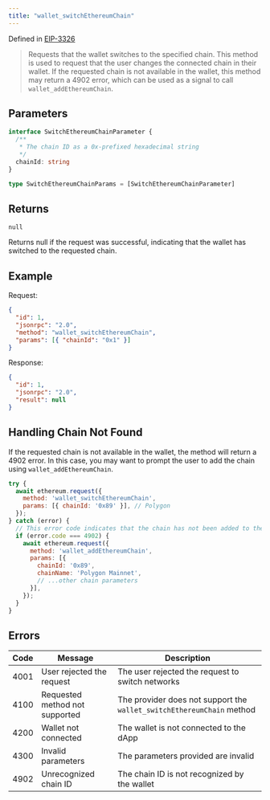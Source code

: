 ```yaml
---
title: "wallet_switchEthereumChain"
---
```



Defined in [EIP-3326](https://github.com/ethereum/EIPs/pull/3326)

> Requests that the wallet switches to the specified chain. This method is used to request that the user changes the connected chain in their wallet. If the requested chain is not available in the wallet, this method may return a 4902 error, which can be used as a signal to call `wallet_addEthereumChain`.

## Parameters

```ts
interface SwitchEthereumChainParameter {
  /**
   * The chain ID as a 0x-prefixed hexadecimal string
   */
  chainId: string
}

type SwitchEthereumChainParams = [SwitchEthereumChainParameter]
```

## Returns

`null`

Returns null if the request was successful, indicating that the wallet has switched to the requested chain.

## Example

Request:

```json
{
  "id": 1,
  "jsonrpc": "2.0",
  "method": "wallet_switchEthereumChain",
  "params": [{ "chainId": "0x1" }]
}
```

Response:

```json
{
  "id": 1,
  "jsonrpc": "2.0",
  "result": null
}
```

## Handling Chain Not Found

If the requested chain is not available in the wallet, the method will return a 4902 error. In this case, you may want to prompt the user to add the chain using `wallet_addEthereumChain`.

```js
try {
  await ethereum.request({
    method: 'wallet_switchEthereumChain',
    params: [{ chainId: '0x89' }], // Polygon
  });
} catch (error) {
  // This error code indicates that the chain has not been added to the wallet
  if (error.code === 4902) {
    await ethereum.request({
      method: 'wallet_addEthereumChain',
      params: [{
        chainId: '0x89',
        chainName: 'Polygon Mainnet',
        // ...other chain parameters
      }],
    });
  }
}
```

## Errors

| Code | Message                        | Description                                                           |
| ---- | ------------------------------ | --------------------------------------------------------------------- |
| 4001 | User rejected the request      | The user rejected the request to switch networks                      |
| 4100 | Requested method not supported | The provider does not support the `wallet_switchEthereumChain` method |
| 4200 | Wallet not connected           | The wallet is not connected to the dApp                               |
| 4300 | Invalid parameters             | The parameters provided are invalid                                   |
| 4902 | Unrecognized chain ID          | The chain ID is not recognized by the wallet                          |
